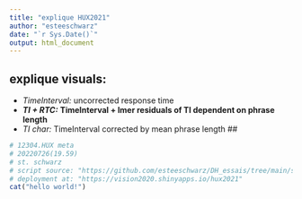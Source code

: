 ```yaml
---
title: "explique HUX2021"
author: "esteeschwarz"
date: "`r Sys.Date()`"
output: html_document
---
```

## explique visuals:
- *TimeInterval:* uncorrected response time
- ***TI + RTC:*** **TimeInterval + lmer residuals of TI dependent on phrase length**
- *TI char:* TimeInterval corrected by mean phrase length
## \n
```r
# 12304.HUX meta
# 20220726(19.59)
# st. schwarz
# script source: "https://github.com/esteeschwarz/DH_essais/tree/main/sections/hux2021"
# deployment at: "https://vision2020.shinyapps.io/hux2021"
cat("hello world!")
```